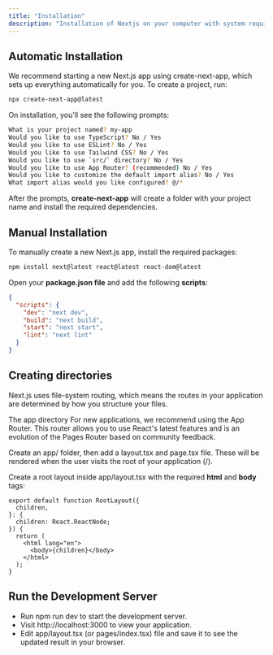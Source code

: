 ```yaml
---
title: "Installation"
description: "Installation of Nextjs on your computer with system requirements"
---
```


## Automatic Installation

We recommend starting a new Next.js app using create-next-app, which sets up everything automatically for you. To create a project, run:

```bash
npx create-next-app@latest
```

On installation, you'll see the following prompts:

```bash showLineNumbers  {2}
What is your project named? my-app
Would you like to use TypeScript? No / Yes
Would you like to use ESLint? No / Yes
Would you like to use Tailwind CSS? No / Yes
Would you like to use `src/` directory? No / Yes
Would you like to use App Router? (recommended) No / Yes
Would you like to customize the default import alias? No / Yes
What import alias would you like configured? @/*
```

After the prompts, **create-next-app** will create a folder with your project name and install the required dependencies.

## Manual Installation

To manually create a new Next.js app, install the required packages:

```bash
npm install next@latest react@latest react-dom@latest
```

Open your **package.json file** and add the following **scripts**:

```json showLineNumbers
{
  "scripts": {
    "dev": "next dev",
    "build": "next build",
    "start": "next start",
    "lint": "next lint"
  }
}
```

## Creating directories

Next.js uses file-system routing, which means the routes in your application are determined by how you structure your files.

The app directory
For new applications, we recommend using the App Router. This router allows you to use React's latest features and is an evolution of the Pages Router based on community feedback.

Create an app/ folder, then add a layout.tsx and page.tsx file. These will be rendered when the user visits the root of your application (/).

Create a root layout inside app/layout.tsx with the required **html** and **body** tags:

```tsx showLineNumbers
export default function RootLayout({
  children,
}: {
  children: React.ReactNode;
}) {
  return (
    <html lang="en">
      <body>{children}</body>
    </html>
  );
}
```

## Run the Development Server

- Run npm run dev to start the development server.
- Visit http://localhost:3000 to view your application.
- Edit app/layout.tsx (or pages/index.tsx) file and save it to see the updated result in your browser.
